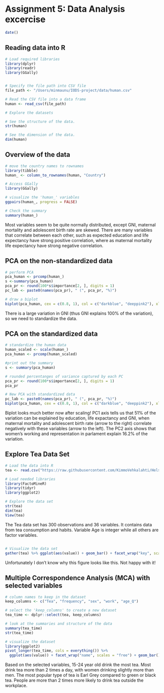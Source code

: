 # Assignment 5: Data Analysis excercise


```r
date()
```

## Reading data into R

```r
# Load required libraries
library(dplyr)
library(readr)
library(GGally)


# Specify the file path into CSV file
file_path <- "/Users/minmaunu/IODS-project/data/human.csv"

# Read the CSV file into a data frame
human <- read_csv(file_path)

# Explore the datasets

# See the structure of the data.
str(human)

# See the dimension of the data.
dim(human)

```

## Overview of the data

```r
# move the country names to rownames
library(tibble)
human_ <- column_to_rownames(human, "Country")

# Access GGally
library(GGally)

# visualize the 'human_' variables
ggpairs(human_, progress = FALSE)
```

```r
# Check the summary
summary(human_)
```

Most variables seem to be quite normally distributed, except GNI, maternal mortality and adolescent birth rate are skewed. There are many variables that correlate between each other, such as expected education and life expectancy have strong positive correlation, where as maternal mortality life expectancy have strong negative correlation.

## PCA on the non-standardized data

```r
# perform PCA
pca_human <- prcomp(human_)
s <-summary(pca_human)
pca_pr <- round(100*s$importance[2, ], digits = 1)
pc_lab <- paste0(names(pca_pr), " (", pca_pr, "%)")

# draw a biplot
biplot(pca_human, cex = c(0.8, 1), col = c("darkblue", "deeppink2"), xlab = pc_lab[1], ylab = pc_lab[2])

```

There is a large variation in GNI (thus GNI explains 100% of the variation), so we need to standardize the data.


## PCA on the standardized data

```r
# standardize the human data
human_scaled <- scale(human_)
pca_human <- prcomp(human_scaled)

#print out the summary 
s <- summary(pca_human)

# rounded percentanges of variance captured by each PC
pca_pr <- round(100*s$importance[2, ], digits = 1)
pca_pr

```


```r
# New PCA with standardized data
pc_lab <- paste0(names(pca_pr), " (", pca_pr, "%)")
biplot(pca_human, cex = c(0.8, 1), col = c("darkblue", "deeppink2"), xlab = pc_lab[1], ylab = pc_lab[2])

```

Biplot looks much better now after scaling! PC1 axis tells us that 51% of the variation can be explained by education, life expactancy and GNI, when maternal mortality and adolescent birth rate (arrow to the right) correlate negatively with these variables (arrow to the left). The PC2 axis shows that women’s working and representation in parlament explain 16.2% of the variation.

## Explore Tea Data Set

```r
# Load the data into R 
tea <- read.csv("https://raw.githubusercontent.com/KimmoVehkalahti/Helsinki-Open-Data-Science/master/datasets/tea.csv", stringsAsFactors = TRUE)

# Load needed libraries
library(FactoMineR)
library(tidyr)
library(ggplot2)

# Explore the data set 
str(tea)
dim(tea)
View(tea)
```

The Tea data set has 300 observations and 36 variables. It contains data from tea consumption and habits. Variable Age is integer while all others are factor variables. 

## 

```r
# Visualize the data set
gather(tea) %>% ggplot(aes(value)) + geom_bar() + facet_wrap("key", scales = "free") + theme(axis.text.x = element_text(angle = 45, hjust = 1, size = 7))

```

Unfortunately I don't know why this figure looks like this. Not happy with it! 

## Multiple Correspondence Analysis (MCA) with selected variables

```r
# column names to keep in the dataset
keep_columns <- c("Tea", "frequency", "sex", "work", "age_Q")

# select the 'keep_columns' to create a new dataset
tea_time <- dplyr::select(tea, keep_columns)

# look at the summaries and structure of the data
summary(tea_time)
str(tea_time)

# visualize the dataset
library(ggplot2)
pivot_longer(tea_time, cols = everything()) %>% 
  ggplot(aes(value)) + facet_wrap("name", scales = "free") + geom_bar() + theme(axis.text.x = element_text(angle = 45, hjust = 1, size = 8))
```

Based on the selected variables, 15-24 year old drink the most tea. Most drink tea more than 2 times a day, with women drinking slightly more than men. The most popular type of tea is Earl Grey compared to green or black tea. People are more than 2 times more likely to drink tea outside the workplace. 
